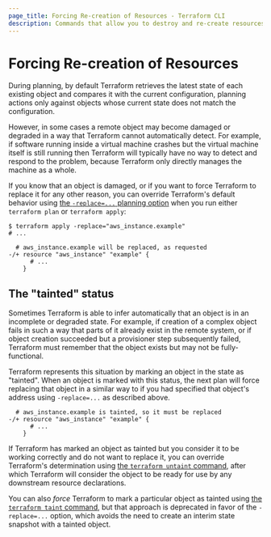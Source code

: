 ```yaml
---
page_title: Forcing Re-creation of Resources - Terraform CLI
description: Commands that allow you to destroy and re-create resources manually.
---
```


# Forcing Re-creation of Resources

During planning, by default Terraform retrieves the latest state of each
existing object and compares it with the current configuration, planning
actions only against objects whose current state does not match the
configuration.

However, in some cases a remote object may become damaged or degraded in a
way that Terraform cannot automatically detect. For example, if software
running inside a virtual machine crashes but the virtual machine itself is
still running then Terraform will typically have no way to detect and respond
to the problem, because Terraform only directly manages the machine as a whole.

If you know that an object is damaged, or if you want to force Terraform to
replace it for any other reason, you can override Terraform's default behavior
using [the `-replace=...` planning option](/terraform/cli/commands/plan#replace-address)
when you run either `terraform plan` or `terraform apply`:

```shellsession
$ terraform apply -replace="aws_instance.example"
# ...

  # aws_instance.example will be replaced, as requested
-/+ resource "aws_instance" "example" {
      # ...
    }
```

## The "tainted" status

Sometimes Terraform is able to infer automatically that an object is in an
incomplete or degraded state. For example, if creation of a complex object
fails in such a way that parts of it already exist in the remote system, or
if object creation succeeded but a provisioner step subsequently failed,
Terraform must remember that the object exists but may not be fully-functional.

Terraform represents this situation by marking an object in the state as
"tainted". When an object is marked with this status, the next plan will force
replacing that object in a similar way to if you had specified that object's
address using `-replace=...` as described above.

```
  # aws_instance.example is tainted, so it must be replaced
-/+ resource "aws_instance" "example" {
      # ...
    }
```

If Terraform has marked an object as tainted but you consider it to be working
correctly and do not want to replace it, you can override Terraform's
determination using [the `terraform untaint` command](/terraform/cli/commands/untaint),
after which Terraform will consider the object to be ready for use by any
downstream resource declarations.

You can also _force_ Terraform to mark a particular object as tainted using
[the `terraform taint` command](/terraform/cli/commands/taint), but that approach is
deprecated in favor of the `-replace=...` option, which avoids the need to
create an interim state snapshot with a tainted object.
